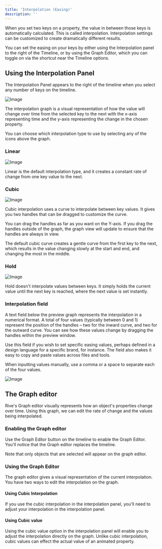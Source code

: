 ```yaml
---
title: 'Interpolation (Easing)'
description: ''
---
```



<YouTube id="087zael11_M" />

When you set two keys on a property, the value in between those keys is automatically calculated. This is called interpolation. Interpolation settings can be customized to create dramatically different results. 

You can set the easing on your keys by either using the Interpolation panel to the right of the Timeline, or by using the Graph Editor, which you can toggle on via the shortcut near the Timeline options.

## Using the Interpolation Panel

The Interpolation Panel appears to the right of the timeline when you select any number of keys on the timeline.

![Image](https://ucarecdn.com/dfb3cbee-603c-4fd5-932f-ad07defaaca2/)

The interpolation graph is a visual representation of how the value will change over time from the selected key to the next with the x-axis representing time and the y-axis representing the change in the chosen property.

You can choose which interpolation type to use by selecting any of the icons above the graph.

### Linear

![Image](https://ucarecdn.com/992113a2-f03d-43be-9f22-d638fa48ba70/)

Linear is the default interpolation type, and it creates a constant rate of change from one key value to the next.

### Cubic

![Image](https://ucarecdn.com/c37db072-f932-4bbd-8232-19b6ef59e901/)

Cubic interpolation uses a curve to interpolate between key values. It gives you two handles that can be dragged to customize the curve.

You can drag the handles as far as you want on the Y-axis. If you drag the handles outside of the graph, the graph view will update to ensure that the handles are always in view.

The default cubic curve creates a gentle curve from the first key to the next, which results in the value changing slowly at the start and end, and changing the most in the middle.

### Hold

![Image](https://ucarecdn.com/39d5d86c-d390-4500-acdb-ad57d3e89539/)

Hold doesn't interpolate values between keys. It simply holds the current value until the next key is reached, where the next value is set instantly.

### Interpolation field 

A text field below the preview graph represents the interpolation in a numerical format. A total of four values (typically between 0 and 1) represent the position of the handles – two for the inward curve, and two for the outward curve. You can see how these values change by dragging the handles within the preview window.

Use this field if you wish to set specific easing values, perhaps defined in a design language for a specific brand, for instance. The field also makes it easy to copy and paste values across files and tools.

When inputting values manually, use a comma or a space to separate each of the four values.

![Image](https://ucarecdn.com/b8f9898c-ea40-404f-8749-daf1fec86325/)

## The Graph editor

Rive's Graph editor visually represents how an object's properties change over time. Using this graph, we can edit the rate of change and the values being interpolated.

### Enabling the Graph editor

Use the Graph Editor button on the timeline to enable the Graph Editor. You'll notice that the Graph editor replaces the timeline.

Note that only objects that are selected will appear on the graph editor.

### Using the Graph Editor

The graph editor gives a visual representation of the current interpolation. You have two ways to edit the interpolation on the graph.

#### Using Cubic Interpolation 

If you use the cubic interpolation in the interpolation panel, you'll need to adjust your interpolation in the interpolation panel.

#### Using Cubic value 

Using the cubic value option in the interpolation panel will enable you to adjust the interpolation directly on the graph. Unlike cubic interpolation, cubic values can effect the actual value of an animated property.
